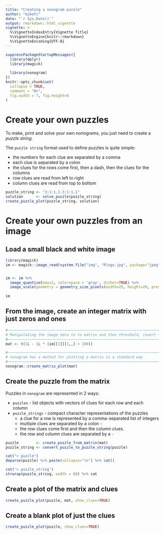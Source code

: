 ```yaml
---
title: "Creating a nonogram puzzle"
author: "mikefc"
date: "`r Sys.Date()`"
output: rmarkdown::html_vignette
vignette: >
  %\VignetteIndexEntry{Vignette Title}
  %\VignetteEngine{knitr::rmarkdown}
  %\VignetteEncoding{UTF-8}
---
```


```r
suppressPackageStartupMessages({
  library(dplyr)
  library(magick)
  
  library(nonogram)
})
knitr::opts_chunk$set(
  collapse = TRUE,
  comment = "#>",
  fig.width = 7, fig.height=6
)
```

# Create your own puzzles

To make, print and solve your own nonograms, you just need to create a *puzzle string*.

The `puzzle string` format used to define puzzles is quite simple:

* the numbers for each clue are separated by a comma
* each clue is separated by a colon
* the clues for the rows come first, then a dash, then the clues for the columns
* row clues are read from left to right
* column clues are read from top to bottom


```r
puzzle_string <- "3:1:1,1-3:1:1,1"
solution      <- solve_puzzle(puzzle_string)
create_puzzle_plot(puzzle_string, solution)
```



# Create your own puzzles from an image

## Load a small black and white image


```r
library(magick)
im <- magick::image_read(system.file("img", "Rlogo.jpg", package="jpeg"))


im <- im %>% 
  image_quantize(max=2, colorspace = 'gray', dither=TRUE) %>%
  image_scale(geometry = geometry_size_pixels(width=25, height=20, preserve_aspect=FALSE)) 
  
im
```



## From the image, create an integer matrix with just zeros and ones


```r
#~~~~~~~~~~~~~~~~~~~~~~~~~~~~~~~~~~~~~~~~~~~~~~~~~~~~~~~~~~~~~~~~~~~~~~~~~~~~~~
# Manipulating the image data to to matrix and then threshold, invert + tranpose
#~~~~~~~~~~~~~~~~~~~~~~~~~~~~~~~~~~~~~~~~~~~~~~~~~~~~~~~~~~~~~~~~~~~~~~~~~~~~~~
mat <- t(1L - 1L * (im[[1]][1,,] > 180))

#~~~~~~~~~~~~~~~~~~~~~~~~~~~~~~~~~~~~~~~~~~~~~~~~~~~~~~~~~~~~~~~~~~~~~~~~~~~~~~
# nonogram has a method for plotting a matrix in a standard way
#~~~~~~~~~~~~~~~~~~~~~~~~~~~~~~~~~~~~~~~~~~~~~~~~~~~~~~~~~~~~~~~~~~~~~~~~~~~~~~
nonogram::create_matrix_plot(mat)
```


## Create the puzzle from the matrix

Puzzles in `nonogram` are represented in 2 ways:

* `puzzles` - list objects with vectors of clues for each row and each column
* `puzzle_strings` - compact character representations of the puzzles
    * a clue for a row is represented by a comma-separated list of integers
    * multiple clues are separated by a colon `:`
    * the row clues come first and then the column clues. 
    * the row and column clues are separated by a `-`


```r
puzzle        <- create_puzzle_from_matrix(mat)
puzzle_string <- convert_puzzle_to_puzzle_string(puzzle)
```

```r
cat("> puzzle")
deparse(puzzle) %>% paste(collapse="\n") %>% cat()

cat('> puzzle_string')
strwrap(puzzle_string, width = 60) %>% cat
```


## Create a plot of the matrix and clues 

```r
create_puzzle_plot(puzzle, mat, show_clues=TRUE)
```



## Create a blank plot of just the clues

```r
create_puzzle_plot(puzzle, show_clues=TRUE)
```


